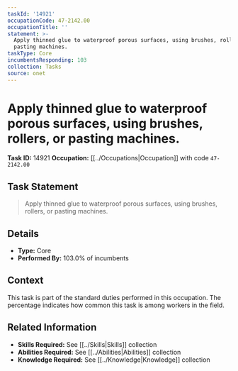```yaml
---
taskId: '14921'
occupationCode: 47-2142.00
occupationTitle: ''
statement: >-
  Apply thinned glue to waterproof porous surfaces, using brushes, rollers, or
  pasting machines.
taskType: Core
incumbentsResponding: 103
collection: Tasks
source: onet
---
```

# Apply thinned glue to waterproof porous surfaces, using brushes, rollers, or pasting machines.

**Task ID:** 14921
**Occupation:** [[../Occupations|Occupation]] with code `47-2142.00`

## Task Statement

> Apply thinned glue to waterproof porous surfaces, using brushes, rollers, or pasting machines.

## Details

- **Type:** Core
- **Performed By:** 103.0% of incumbents

## Context

This task is part of the standard duties performed in this occupation. The percentage indicates how common this task is among workers in the field.

## Related Information

- **Skills Required:** See [[../Skills|Skills]] collection
- **Abilities Required:** See [[../Abilities|Abilities]] collection
- **Knowledge Required:** See [[../Knowledge|Knowledge]] collection
